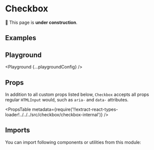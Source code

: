 



# Checkbox

🚧 This page is **under construction**.

## Examples

<Example title="Basic Usage" path="checkbox/basic-usage">
  <BasicUsage />
</Example>

<Example title="States" path="checkbox/states">
  <States />
</Example>

<Example title="Inverted" path="checkbox/inverted" darkPreview>
  <Inverted />
</Example>

## Playground

<Playground {...playgroundConfig} />

## Props

In addition to all custom props listed below, `Checkbox` accepts all props regular `HTMLInput` would, such as `aria-` and `data-` attributes.

<PropsTable
  metadata={require('!!extract-react-types-loader!../../../src/checkbox/checkbox-internal')}
/>

## Imports

You can import following components or utilities from this module:

<Imports module={CheckboxExports} path="@datacamp/waffles/checkbox" />

